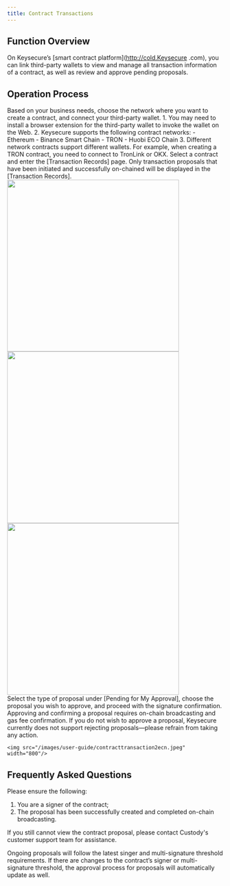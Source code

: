 ```yaml
---
title: Contract Transactions
---
```



## Function Overview

On Keysecure’s [smart contract platform](http://cold.Keysecure .com), you can link third-party wallets to view and manage all transaction information of a contract, as well as review and approve pending proposals.


## Operation Process

<Steps>

<Step title="Select Network and Connect Wallet">
Based on your business needs, choose the network where you want to create a contract, and connect your third-party wallet.

<Tip>
1. You may need to install a browser extension for the third-party wallet to invoke the wallet on the Web.
2. Keysecure supports the following contract networks:
   - Ethereum
   - Binance Smart Chain
   - TRON
   - Huobi ECO Chain
3. Different network contracts support different wallets. For example, when creating a TRON contract, you need to connect to TronLink or OKX.
</Tip>
</Step>

<Step title="View Contract Transactions">
Select a contract and enter the [Transaction Records] page.

<Note>
Only transaction proposals that have been initiated and successfully on-chained will be displayed in the [Transaction Records].
</Note>

<div className="w-full flex items-center justify-center">
    <CardGroup cols={3}>
    <img src="/images/user-guide/selectwalleten.jpeg" width="400"/>
    <img src="/images/user-guide/contractlisten.jpeg" width="400"/>
    <img src="/images/user-guide/contracttransaction1en.jpeg" width="400"/>
    </CardGroup>
</div>




</Step>

<Step title="Approve Proposal">
Select the type of proposal under [Pending for My Approval], choose the proposal you wish to approve, and proceed with the signature confirmation.

<Note>
Approving and confirming a proposal requires on-chain broadcasting and gas fee confirmation. If you do not wish to approve a proposal, Keysecure currently does not support rejecting proposals—please refrain from taking any action.
</Note>

<div className="w-full flex items-center justify-center">

    <img src="/images/user-guide/contracttransaction2ecn.jpeg" width="800"/>
   
</div>
</Step>

</Steps>


## Frequently Asked Questions

<Accordion title="Why Can’t I View a Specific Proposal for the Contract?">
Please ensure the following:

1. You are a signer of the contract;
2. The proposal has been successfully created and completed on-chain broadcasting.

If you still cannot view the contract proposal, please contact Custody's customer support team for assistance.
</Accordion>

<Accordion title="Why does the approval process of ongoing proposals change?">
Ongoing proposals will follow the latest singer and multi-signature threshold requirements. If there are changes to the contract’s signer or multi-signature threshold, the approval process for proposals will automatically update as well.

</Accordion>